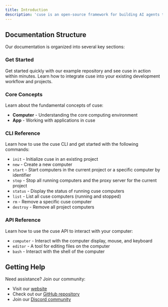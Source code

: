 ```yaml
---
title: Introduction
description: 'cuse is an open-source framework for building AI agents that can interact with computers.'
---
```


## Documentation Structure

Our documentation is organized into several key sections:

### Get Started
<CardGroup cols={2}>
  <Card
    title="Quick Start Example" 
    icon="rocket"
    href="/quickstart#quick-start-example"
  >
    Get started quickly with our example repository and see cuse in action within minutes.
  </Card>
  <Card
    title="Add to Existing Project"
    icon="square-plus"
    href="/quickstart#add-to-existing-project"
  >
    Learn how to integrate cuse into your existing development workflow and projects.
  </Card>
</CardGroup>

### Core Concepts
Learn about the fundamental concepts of cuse:
- **Computer** - Understanding the core computing environment
- **App** - Working with applications in cuse

### CLI Reference
Learn how to use the cuse CLI and get started with the following commands:
- `init` - Initialize cuse in an existing project
- `new` - Create a new computer
- `start` - Start computers in the current project or a specific computer by identifier
- `stop` - Stop all running computers and the proxy server for the current project
- `status` - Display the status of running cuse computers
- `list` - List all cuse computers (running and stopped)
- `rm` - Remove a specific cuse computer
- `destroy` - Remove all project computers

### API Reference
Learn how to use the cuse API to interact with your computer:
- `computer` - Interact with the computer display, mouse, and keyboard
- `editor` - A tool for editing files on the computer
- `bash` - Interact with the shell of the computer

## Getting Help

Need assistance? Join our community:
- Visit our [website](https://cuse.dev)
- Check out our [GitHub repository](https://github.com/cuse-dev/cuse)
- Join our [Discord community](https://discord.gg/56svtW9M)
